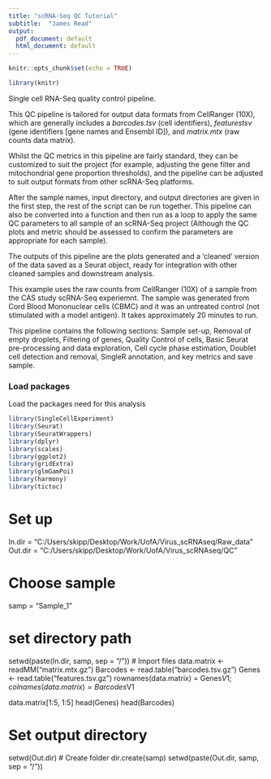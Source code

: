```yaml
---
title: "scRNA-Seq QC Tutorial"
subtitle:  "James Read"
output:
  pdf_document: default
  html_document: default
---
```


```r
knitr::opts_chunk$set(echo = TRUE)
```

```r
library(knitr)
```

Single cell RNA-Seq quality control pipeline.

This QC pipeline is tailored for output data formats from CellRanger (10X), which are generally includes a *barcodes.tsv* (cell identifiers), *featurestsv* (gene identifiers [gene names and Ensembl ID]), and *matrix.mtx* (raw counts data matrix). 

Whilst the QC metrics in this pipeline are fairly standard, they can be customized to suit the project (for example, adjusting the gene filter and mitochondrial gene proportion thresholds), and the pipeline can be adjusted to suit output formats from other scRNA-Seq platforms.

After the sample names, input directory, and output directories are given in the first step, the rest of the script can be run together. This pipeline can also be converted into a function and then run as a loop to apply the same QC parameters to all sample of an scRNA-Seq project (Although the QC plots and metric should be assessed to confirm the parameters are appropriate for each sample). 

The outputs of this pipeline are the plots generated and a 'cleaned' version of the data saved as a Seurat object, ready for integration with other cleaned samples and downstream analysis.

This example uses the raw counts from CellRanger (10X) of a sample from the CAS study scRNA-Seq experiemnt. The sample was generated from Cord Blood Mononuclear cells (CBMC) and it was an untreated control (not stimulated with a model antigen). It takes approximately 20 minutes to run.

This pipeline contains the following sections:
Sample set-up, Removal of empty droplets, Filtering of genes, Quality Control of cells, Basic Seurat pre-processing and data exploration, Cell cycle phase estimation, Doublet cell detection and removal, SingleR annotation, and key metrics and save sample.

\newpage

### Load packages

Load the packages need for this analysis
```r
library(SingleCellExperiment)
library(Seurat)
library(SeuratWrappers)
library(dplyr)
library(scales)
library(ggplot2)
library(gridExtra)
library(glmGamPoi)
library(harmony)
library(tictoc)

```


# Set up

In.dir = "C:/Users/skipp/Desktop/Work/UofA/Virus_scRNAseq/Raw_data"
Out.dir = "C:/Users/skipp/Desktop/Work/UofA/Virus_scRNAseq/QC"

# Choose sample
samp = "Sample_1"


# set directory path
setwd(paste(In.dir, samp, sep = "/"))
# Import files
data.matrix <- readMM("matrix.mtx.gz")
Barcodes <- read.table("barcodes.tsv.gz")
Genes <- read.table("features.tsv.gz")
rownames(data.matrix) = Genes$V1; colnames(data.matrix) = Barcodes$V1


data.matrix[1:5, 1:5]
head(Genes)
head(Barcodes)

# Set output directory

setwd(Out.dir)
# Create folder
dir.create(samp)
setwd(paste(Out.dir, samp, sep = "/"))









